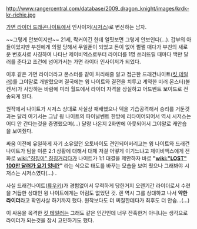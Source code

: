 http://www.rangercentral.com/database/2009_dragon_knight/images/krdk-kr-richie.jpg

[[가면 라이더 드래곤나이트]]에서 인사이저([[시저스]])로 변신하는 남자.

~~그렇게 안보이지만~~ 21세, 락커이긴 한데 얼핏보면 그렇게 안보인다(...). 갑부의 아들이었지만 부친에게 의절 당해서 무일푼이 되었고 돈이 없어 쩔쩔 매다가 부친의 새로운 변호사로 사칭하여 나타난 제이비엑스로부터 라이더를 1명 쓰러뜨릴 때마다 백만 달러를 준다고 조건에 넘어가서는 가면 라이더 인사이저가 되었다.

이후 같은 가면 라이더라고 몬스터를 같이 처리해줄 알고 접근한 드래건나이트([[킷 테일러]])를 그야말로 개발랐으며 결국에는 윙 나이트와 결전을 치루고 계약한 미러 몬스터(볼켄서)가 사망하는 바람에 미러 월드에서 라이더 자격을 상실하고 어드벤트 보이드로 전송되게 된다.

원작에서 나이트가 시저스 상대로 사실상 패배했으나 덱을 기습공격해서 승리를 거둔것과는 달리 여기서는 그냥 윙 나이트의 파이널벤트 한방에 리타이어되어서 역시 시저스는 어디 안 간다는것을 증명했으며(...) 달랑 나온지 2화만에 아웃되어서 그야말로 캐안습을 보여줬다.

싸움 이전에 유일하게 자기 소유였던 오토바이도 견인되어버리고는 윙 나이트와 드래건나이트가 팀을 이룬 2:1 상황에 대해서 대체 저걸 어떻게 이기느냐고 제이비액스에게 전화로 [[wiki:"징징이" 징징]]거리다가 나이트가 1:1 대결을 제안하자 바로 '''"[[wiki:"LOST" 100만 달러가 요기 잉네?]]"''' 라는 식으로 태도를 바꾸는 모습을 보여 줬으나 그래봐야 시저스는 시저스였다(...) .

사실 드래건나이트([[류우키]])가 경험없어서 무력하게 당한거지 오랜기간 라이더로서 수련을 거듭한 상대인 윙 나이트에게는 어림도 없었던 것. 렌 역시 그를 상대하고 나서 '''약한 라이더'''라고 확인사살 하기까지 했다. 원작보다도 더 찌질한데다가 최후도 더 안습...(...)

이 싸움을 목격한 [[킷 테일러]]는 그래도 같은 인간인데 너무 잔혹한거 아니냐는 생각으로 라이더가 되는것을 잠시 고민하기도 했다. 
